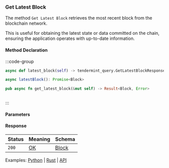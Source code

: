 ### Get Latest Block

The method `Get Latest Block` retrieves the most recent block from the blockchain network.

This is useful for obtaining the latest state or data committed on the chain, ensuring the application operates with up-to-date information.

#### Method Declaration

:::code-group

```python [Python]
async def latest_block(self) -> tendermint_query.GetLatestBlockResponse
```

```typescript [TypeScript]
async latestBlock(): Promise<Block>
```

```rust [Rust]
pub async fn get_latest_block(&mut self) -> Result<Block, Error>
```

```url [API]
```

:::

#### Parameters

#### Response

| Status | Meaning     | Schema  |
| ------ | ----------- | ------- |
| `200`  | [OK]        | [Block] |

Examples: [Python] | [Rust] | [API]

[Python]: https://github.com/dydxprotocol/v4-clients/blob/3e8c7e1b960291b7ef273962d374d9934a5c4d33/v4-client-py-v2/examples/validator_get_example.py#L36
[Rust]: https://github.com/dydxprotocol/v4-clients/blob/3e8c7e1b960291b7ef273962d374d9934a5c4d33/v4-client-rs/client/examples/validator_get.rs#L53
[API]: https://test-dydx-rest.kingnodes.com/cosmos/base/tendermint/v1beta1/blocks/latest

[OK]: /types/ok
[Block]: /types/block
